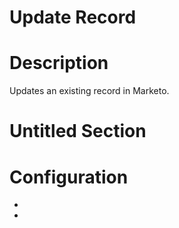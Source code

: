 ﻿# Update Record

# Description

Updates an existing record in Marketo.

# Untitled Section

# Configuration

* 
*
